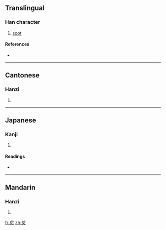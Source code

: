 ==Translingual==

===Han character===
{{Han char|rn=86|rad=火|as=05|sn=9|four=2380<sub>9</sub>|canj=戈口火 (IRF)}}

# [[soot]]

====References====
* {{Han ref|kx=0668.280|dkj=18957|dj=1078.040|hdz=32198.040|uh=70B1|ud=28849|bh=CFB1|bd=53169}}

----

==Cantonese==

===Hanzi===
{{yue-hanzi|jyut=|y=toi4}}

# {{defn|Cantonese}}

----

==Japanese==

===Kanji===
{{ja-kanji|grade=|rs=火05}}

# {{defn|Japanese}}

====Readings====
* {{ja-readings|on=[[たい]] (tai), [[だい]] (dai)|kun=[[すす]] (susu)}}

----

==Mandarin==

===Hanzi===
{{cmn-hanzi|pin=[[tái]] ([[tai2]]), [[zhá]] ([[zha2]])|wg=t'ai<sup>2</sup>, cha<sup>2</sup>}}

# {{defn|Mandarin}}

[[fr:炱]]
[[zh:炱]]